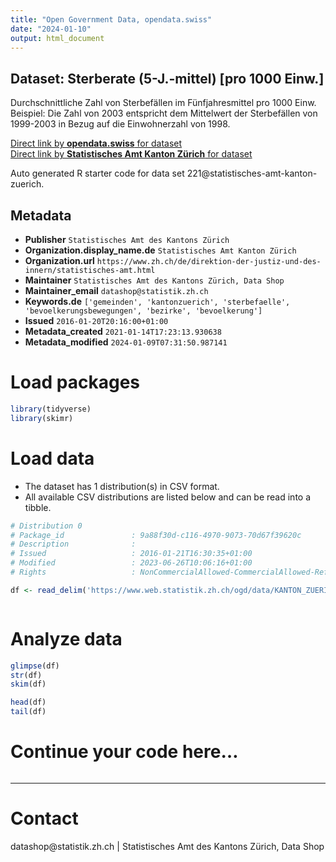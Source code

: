 ```yaml
---
title: "Open Government Data, opendata.swiss"
date: "2024-01-10"
output: html_document
---
```


## Dataset: Sterberate (5-J.-mittel) [pro 1000 Einw.]

Durchschnittliche Zahl von Sterbefällen im Fünfjahresmittel pro 1000 Einw. Beispiel: Die Zahl von 2003 entspricht dem Mittelwert der Sterbefällen von 1999-2003 in Bezug auf die Einwohnerzahl von 1998.

[Direct link by **opendata.swiss** for dataset](https://opendata.swiss/de/dataset/sterberate-5-j-mittel-pro-1000-einw)<br>
[Direct link by **Statistisches Amt Kanton Zürich** for dataset](https://www.zh.ch/de/politik-staat/gemeinden/gemeindeportraet.html)

Auto generated R starter code for data set 221@statistisches-amt-kanton-zuerich.

## Metadata

- **Publisher** `Statistisches Amt des Kantons Zürich`
- **Organization.display_name.de** `Statistisches Amt Kanton Zürich`
- **Organization.url** `https://www.zh.ch/de/direktion-der-justiz-und-des-innern/statistisches-amt.html`
- **Maintainer** `Statistisches Amt des Kantons Zürich, Data Shop`
- **Maintainer_email** `datashop@statistik.zh.ch`
- **Keywords.de** `['gemeinden', 'kantonzuerich', 'sterbefaelle', 'bevoelkerungsbewegungen', 'bezirke', 'bevoelkerung']`
- **Issued** `2016-01-20T20:16:00+01:00`
- **Metadata_created** `2021-01-14T17:23:13.930638`
- **Metadata_modified** `2024-01-09T07:31:50.987141`


# Load packages

```r

library(tidyverse)
library(skimr)

```

# Load data

-   The dataset has 1 distribution(s) in CSV format.
-   All available CSV distributions are listed below and can be read into a tibble.

```r

# Distribution 0
# Package_id               : 9a88f30d-c116-4970-9073-70d67f39620c
# Description              : 
# Issued                   : 2016-01-21T16:30:35+01:00
# Modified                 : 2023-06-26T10:06:16+01:00
# Rights                   : NonCommercialAllowed-CommercialAllowed-ReferenceRequired

df <- read_delim('https://www.web.statistik.zh.ch/ogd/data/KANTON_ZUERICH_156.csv')



```

# Analyze data

```r

glimpse(df)
str(df)
skim(df)

head(df)
tail(df)

```

# Continue your code here...

```r

```

------------------------------------------------------------------------

# Contact

datashop@statistik.zh.ch | Statistisches Amt des Kantons Zürich, Data Shop
